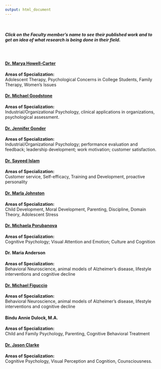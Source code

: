 ---
output: html_document
---

<br>

##### Click on the Faculty member's name to see their published work and to get an idea of what research is being done in their field.
<br>

#### [Dr. Marya Howell-Carter](https://scholar.google.com/scholar?hl=en&as_sdt=0%2C33&q=marya+howell-carter&btnG=&oq=Marya+Howell)
**Areas of Specialization:** <br>Adolescent Therapy, Psychological Concerns in College Students, Family Therapy, Women’s Issues

#### [Dr. Michael Goodstone](https://scholar.google.com/scholar?hl=en&as_sdt=0%2C33&q=MS+Goodstone&btnG=)
**Areas of Specialization:**<br> Industrial/Organizational Psychology, clinical applications in organizations, psychological assessment.

#### [Dr. Jennifer Gonder](https://scholar.google.com/scholar?start=0&q=Jennifer+Nieman%E2%80%90Gonder&hl=en&as_sdt=0,33)
**Areas of Specialization:**<br> Industrial/Organizational Psychology; performance evaluation and feedback; leadership development; work motivation; customer satisfaction.

#### [Dr. Sayeed Islam](https://scholar.google.com/citations?user=dpNokP0AAAAJ&hl=en&oi=sra)
**Areas of Specialization:**<br> Customer service, Self-efficacy, Training and Development, proactive personality



#### [Dr. Marla Johnston](https://scholar.google.com/scholar?hl=en&as_sdt=0%2C33&q=Marla+Johnston+farmingdale&btnG=)
**Areas of Specialization:**<br> Child Development, Moral Development, Parenting, Discipline, Domain Theory, Adolescent Stress

#### [Dr. Michaela Porubanova](https://farmingdale.academia.edu/MichaelaPorubanova)
**Areas of Specialization:**<br> Cognitive Psychology; Visual Attention and Emotion; Culture and Cognition

#### Dr. Maria Anderson
**Areas of Specialization:**<br> Behavioral Neuroscience, animal models of Alzheimer’s disease, lifestyle interventions and cognitive decline

#### [Dr. Michael Figuccio](https://scholar.google.com/scholar?hl=en&as_sdt=0%2C33&q=MJ+Figuccio&btnG=)
**Areas of Specialization:**<br> Behavioral Neuroscience, animal models of Alzheimer’s disease, lifestyle interventions and cognitive decline

#### Bindu Annie Dulock, M.A.
**Areas of Specialization:**<br> Child and Family Psychology, Parenting, Cognitive Behavioral Treatment

#### [Dr. Jason Clarke](https://farmingdale.academia.edu/JasonClarkePhD)
**Areas of Specialization:**<br> Cognitive Psychology, Visual Perception and Cognition, Counsciousness.



